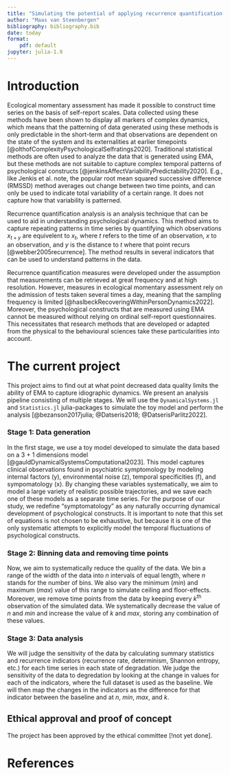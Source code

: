 ```yaml
---
title: "Simulating the potential of applying recurrence quantification analysis on ecological momentary assessment data"
author: "Maas van Steenbergen"
bibliography: bibliography.bib
date: today
format: 
    pdf: default
jupyter: julia-1.9
---
```


# Introduction
Ecological momentary assessment has made it possible to construct time series on the basis of self-report scales. Data collected using these methods have been shown to display all markers of complex dynamics, which means that the patterning of data generated using these methods is only predictable in the short-term and that observations are dependent on the state of the system and its externalities at earlier timepoints [@olthofComplexityPsychologicalSelfratings2020]. Traditional statistical methods are often used to analyze the data that is generated using EMA, but these methods are not suitable to capture complex temporal patterns of psychological constructs [@jenkinsAffectVariabilityPredictability2020]. E.g., like Jenkis et al. note, the popular root mean squared successive difference (RMSSD) method averages out change between two time points, and can only be used to indicate total variability of a certain range. It does not capture how that variability is patterned. 

Recurrence quantification analysis is an analysis technique that can be used to aid in understanding psychological dynamics. This method aims to capture repeating patterns in time series by quantifying which observations $x_{t+y}$ are equivelent to $x_{t}$, where $t$ refers to the time of an observation, $x$ to an observation, and $y$ is the distance to $t$ where that point recurs [@webber2005recurrence]. The method results in several indicators that can be used to understand patterns in the data. 

Recurrence quantification measures were developed under the assumption that measurements can be retrieved at great frequency and at high resolution. However, measures in ecological momentary assessment rely on the admission of tests taken several times a day, meaning that the sampling frequency is limited [@haslbeckRecoveringWithinPersonDynamics2022]. Moreover, the psychological constructs that are measured using EMA cannot be measured without relying on ordinal self-report questionnaires. This necessitates that research methods that are developed or adapted from the physical to the behavioural sciences take these particularities into account.

# The current project
This project aims to find out at what point decreased data quality limits the ability of EMA to capture idiographic dynamics. We present an analysis pipeline consisting of multiple stages. We will use the `DynamicalSystems.jl` and `Statistics.jl` julia-packages to simulate the toy model and perform the analysis [@bezanson2017julia; @Datseris2018; @DatserisParlitz2022]. 

### Stage 1: Data generation
In the first stage, we use a toy model developed to simulate the data based on a 3 + 1 dimensions model [@gauldDynamicalSystemsComputational2023]. This model captures clinical observations found in psychiatric symptomology by modeling internal factors (y), environmental noise (z), temporal specificities (f), and sympomatology (x). By changing these variables systematically, we aim to model a large variety of realistic possible trajectories, and we save each one of these models as a separate time series. For the purpose of our study, we redefine "symptomatology" as any naturally occurring dynamical development of psychological constructs. It is important to note that this set of equations is not chosen to be exhaustive, but because it is one of the only systematic attempts to explicitly model the temporal fluctuations of psychological constructs.

### Stage 2: Binning data and removing time points
Now, we aim to systematically reduce the quality of the data. We bin a range of the width of the data into $n$ intervals of equal length, where $n$ stands for the number of bins. We also vary the minimum ($min$) and maximum ($max$) value of this range to simulate ceiling and floor-effects. Moreover, we remove time points from the data by keeping every $k$^th^ observation of the simulated data. We systematically decrease the value of $n$ and $min$ and increase the value of $k$ and $max$, storing any combination of these values.

### Stage 3: Data analysis 
We will judge the sensitivity of the data by calculating summary statistics and recurrence indicators (recurrence rate, determinism, Shannon entropy, etc.) for each time series in each state of degradation. We judge the sensitivity of the data to degredation by looking at the change in values for each of the indicators, where the full dataset is used as the baseline. We will then map the changes in the indicators as the difference for that indicator between the baseline and at $n$, $min$, $max$, and $k$. 

## Ethical approval and proof of concept
The project has been approved by the ethical committee [!not yet done]. 

# References
::: {#refs}
:::
